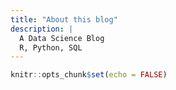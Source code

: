 ```yaml
---
title: "About this blog"
description: |
  A Data Science Blog  
  R, Python, SQL
---
```


```r
knitr::opts_chunk$set(echo = FALSE)
```
